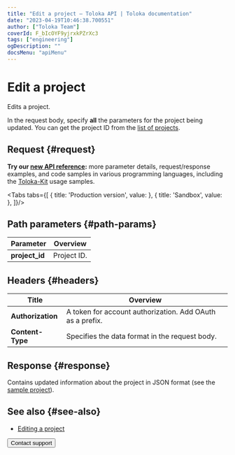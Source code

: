 ```yaml
---
title: "Edit a project — Toloka API | Toloka documentation"
date: "2023-04-19T10:46:38.700551"
author: ["Toloka Team"]
coverId: F_bIcOYF9yjrxkPZrXc3
tags: ["engineering"]
ogDescription: ""
docsMenu: "apiMenu"
---
```



# Edit a project

<Announce/>

Edits a project.

In the request body, specify **all** the parameters for the project being updated. You can get the project ID from the [list of projects](/docs/api/get-prj-list).

## Request {#request}

<Note mode="tip" title="Tip">

**Try our [new API reference](https://toloka.ai/docs/api/api-reference/#put-/projects/-id-):** more parameter details, request/response examples, and code samples in various programming languages, including the [Toloka-Kit](/docs/toloka-kit/) usage samples.

</Note>

<Tabs tabs={[
  { title: 'Production version', value: <EditPrjList1/> },
  { title: 'Sandbox', value: <EditPrjList2/> },
]}/>

## Path parameters {#path-params}

Parameter | Overview
----- | -----
**project_id** | Project ID.

## Headers {#headers}

Title | Overview
----- | -----
**Authorization** | A token for account authorization. Add OAuth as a prefix.
**Content-Type** | Specifies the data format in the request body.

## Response {#response}

Contains updated information about the project in JSON format (see the [sample project](/docs/api/create-prj#body)).

## See also {#see-also}

- [Editing a project](/docs/guide/edit-project)

<Button themeColor="light" view="default" size="l" type="link" url="/docs/guide/troubleshooting/support?form-source=api-edit-prj">Contact support</Button>
